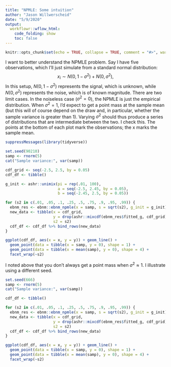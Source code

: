 ```yaml
---
title: "NPMLE: Some intuition"
author: "Jason Willwerscheid"
date: "5/9/2020"
output:
  workflowr::wflow_html:
    code_folding: show
    toc: false
---
```


```r
knitr::opts_chunk$set(echo = TRUE, collapse = TRUE, comment = "#>", warning = TRUE)
```

I want to better understand the NPMLE problem. Say I have five observations, which I'll just simulate from a standard normal distribution:
$$ x_i \sim N(0, 1 - \sigma^2) + N(0, \sigma^2), $$
In this setup, $N(0, 1 - \sigma^2)$ represents the signal, which is unknown, while $N(0, \sigma^2)$ represents the noise, which is of known magnitude. There are two limit cases. In the noiseless case ($\sigma^2 = 0$), the NPMLE is just the empirical distribution. When $\sigma^2 = 1$, I'd expect to get a point mass at the sample mean (but this will of course depend on the draw and, in particular, whether the sample variance is greater than 1). Varying $\sigma^2$ should thus produce a series of distributions that are intermediate between the two. I check this. The points at the bottom of each plot mark the observations; the x marks the sample mean.

```r
suppressMessages(library(tidyverse))

set.seed(90210)
samp <- rnorm(5)
cat("Sample variance:", var(samp))

cdf_grid <- seq(-2.5, 2.5, by = 0.05)
cdf_df <- tibble()

g_init <- ashr::unimix(pi = rep(.01, 100),
                       a = seq(-2.5, 2.45, by = 0.05),
                       b = seq(-2.45, 2.5, by = 0.05))

for (s2 in c(.01, .05, .1, .25, .5, .75, .9, .95, .99)) {
  ebnm_res <- ebnm::ebnm_npmle(x = samp, s = sqrt(s2), g_init = g_init)
  new_data <- tibble(x = cdf_grid, 
                     y = drop(ashr::mixcdf(ebnm_res$fitted_g, cdf_grid)), 
                     s2 = s2)
  cdf_df <- cdf_df %>% bind_rows(new_data)
}

ggplot(cdf_df, aes(x = x, y = y)) + geom_line() + 
  geom_point(data = tibble(x = samp, y = 0), shape = 1) +
  geom_point(data = tibble(x = mean(samp), y = 0), shape = 4) +
  facet_wrap(~s2)
```

I noted above that you don't always get a point mass when $\sigma^2 \approx 1$. I illustrate using a different seed.

```r
set.seed(666)
samp <- rnorm(5)
cat("Sample variance:", var(samp))

cdf_df <- tibble()

for (s2 in c(.01, .05, .1, .25, .5, .75, .9, .95, .99)) {
  ebnm_res <- ebnm::ebnm_npmle(x = samp, s = sqrt(s2), g_init = g_init)
  new_data <- tibble(x = cdf_grid, 
                     y = drop(ashr::mixcdf(ebnm_res$fitted_g, cdf_grid)), 
                     s2 = s2)
  cdf_df <- cdf_df %>% bind_rows(new_data)
}

ggplot(cdf_df, aes(x = x, y = y)) + geom_line() + 
  geom_point(data = tibble(x = samp, y = 0), shape = 1) +
  geom_point(data = tibble(x = mean(samp), y = 0), shape = 4) +
  facet_wrap(~s2)
```
